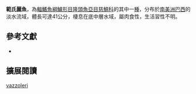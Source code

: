 {{Speciesbox
| name = 範氏麗魚
| status = NE
| status_system = IUCN3.1
| image = 
| image_width = 260px
| image_caption = 
| genus = Cichla
| species = vazzoleri
| authority = Kullander & Ferreira, 2006
| synonyms = 
}}
'''範氏麗魚'''，為[[輻鰭魚綱|輻鰭魚綱]][[鱸形目|鱸形目]][[隆頭魚亞目|隆頭魚亞目]][[慈鯛科|慈鯛科]]的其中一[[種|種]]，分布於[[南美洲|南美洲]][[巴西|巴西]]的淡水流域，體長可達41公分，棲息在底中層水域，屬肉食性，生活習性不明。

== 參考文獻 ==
*{{FishBase_species|genus=Cichla|species=vazzoleri|year=2013|month=6}}

== 擴展閱讀 ==
{{refbegin}}
{{wikispecies-inline|Cichla vazzoleri|範氏麗魚}}
{{refend}}
{{Taxonbar|from=Q5848113}}

[[Category:麗魚屬|vazzoleri]]


{{鱸形目小作品}}